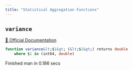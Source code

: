 ```yaml
---
title: "Statistical Aggregation Functions"
---
```


## `variance`
[🔗 Official Documentation](https://cloud.google.com/bigquery/docs/reference/standard-sql/statistical_aggregate_functions#var_samp)

```sql
function variance&lt;$1&gt; (&lt;$1&gt;) returns double
	where $1 in (int64, double)
```


   Finished man in 0.186 secs

